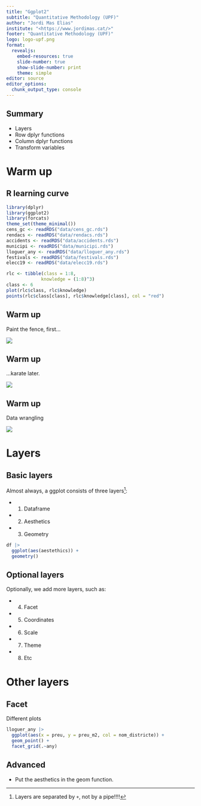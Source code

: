 ```yaml
---
title: "Ggplot2"
subtitle: "Quantitative Methodology (UPF)"
author: "Jordi Mas Elias"
institute: "<https://www.jordimas.cat/>"
footer: "Quantitative Methodology (UPF)"
logo: logo-upf.png
format: 
  revealjs:
    embed-resources: true
    slide-number: true
    show-slide-number: print
    theme: simple
editor: source
editor_options: 
  chunk_output_type: console
---
```


## Summary

- Layers
- Row dplyr functions
- Column dplyr functions
- Transform variables

# Warm up {background-color="#e8e8e8"}

## R learning curve

```r
library(dplyr)
library(ggplot2)
library(forcats)
theme_set(theme_minimal())
cens_gc <- readRDS("data/cens_gc.rds")
rendacs <- readRDS("data/rendacs.rds")
accidents <- readRDS("data/accidents.rds")
municipi <- readRDS("data/municipi.rds")
lloguer_any <- readRDS("data/lloguer_any.rds")
festivals <- readRDS("data/festivals.rds")
elecc19 <- readRDS("data/elecc19.rds")

rlc <- tibble(class = 1:8,
             knowledge = (1:8)^3)
class <- 6
plot(rlc$class, rlc$knowledge)
points(rlc$class[class], rlc$knowledge[class], col = "red")
```



## Warm up

Paint the fence, first...

![](img/paint_fence.jpeg)

## Warm up

...karate later.

![](img/karate-practice.gif)


## Warm up

Data wrangling

![](img/minority.gif)


# Layers {background-color="#e8e8e8"}

## Basic layers

Almost always, a ggplot consists of three layers^[Layers are separated by `+`, not by a pipe!!!!]:

- 1. Dataframe
- 2. Aesthetics
- 3. Geometry

```r
df |> 
  ggplot(aes(aestethics)) +
  geometry()
```



## Optional layers

Optionally, we add more layers, such as:

- 4. Facet
- 5. Coordinates
- 6. Scale
- 7. Theme
- 8. Etc


# Other layers {background-color="#e8e8e8"}


## Facet {.scrollable}

Different plots 

```r
lloguer_any |> 
  ggplot(aes(x = preu, y = preu_m2, col = nom_districte)) +
  geom_point() +
  facet_grid(.~any)
```


## Advanced

- Put the aesthetics in the geom function.




